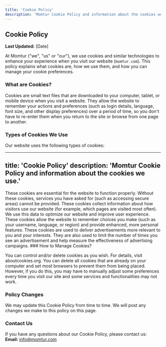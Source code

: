 ```yaml
---
title: 'Cookie Policy'
description: 'Momtur Cookie Policy and information about the cookies we use.'
---
```


## Cookie Policy

**Last Updated:** [Date]

At Momtur ("we", "us" or "our"), we use cookies and similar technologies to enhance your experience when you visit our website (`momtur.com`). This policy explains what cookies are, how we use them, and how you can manage your cookie preferences.

### What are Cookies?

Cookies are small text files that are downloaded to your computer, tablet, or mobile device when you visit a website. They allow the website to remember your actions and preferences (such as login details, language, font size, and other display preferences) over a period of time, so you don't have to re-enter them when you return to the site or browse from one page to another.

### Types of Cookies We Use

Our website uses the following types of cookies:

---
title: 'Cookie Policy'
description: 'Momtur Cookie Policy and information about the cookies we use.'
---


<CardGroup>
  <Card title="Strictly Necessary Cookies">
    These cookies are essential for the website to function properly. Without these cookies, services you have asked for (such as accessing secure areas) cannot be provided.
  </Card>
  <Card title="Performance and Analytics Cookies">
    These cookies collect information about how visitors use our website (for example, which pages are visited most often). We use this data to optimize our website and improve user experience.
  </Card>
  <Card title="Functionality Cookies">
    These cookies allow the website to remember choices you make (such as your username, language, or region) and provide enhanced, more personal features.
  </Card>
  <Card title="Targeting and Advertising Cookies">
    These cookies are used to deliver advertisements more relevant to you and your interests. They are also used to limit the number of times you see an advertisement and help measure the effectiveness of advertising campaigns.
  </Card>
</CardGroup>
### How to Manage Cookies?

You can control and/or delete cookies as you wish. For details, visit aboutcookies.org. You can delete all cookies that are already on your computer and set most browsers to prevent them from being placed. However, if you do this, you may have to manually adjust some preferences every time you visit our site and some services and functionalities may not work.

### Policy Changes

We may update this Cookie Policy from time to time. We will post any changes we make to this policy on this page.

### Contact Us

If you have any questions about our Cookie Policy, please contact us:
<br/>
**Email:** info@momtur.com